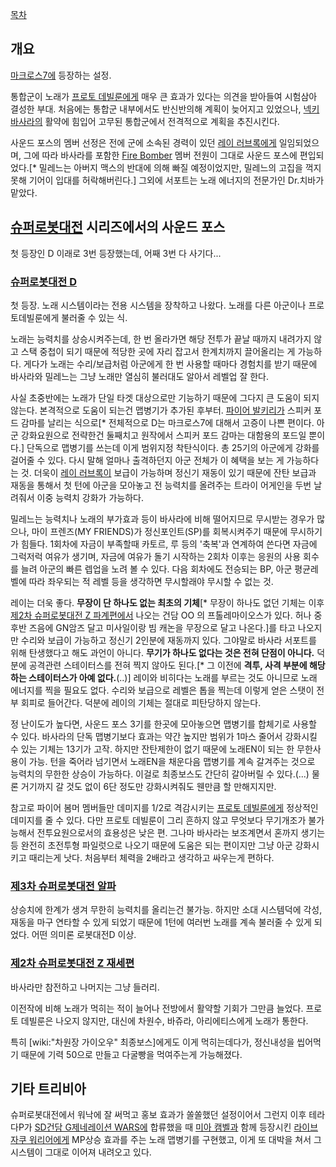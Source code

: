 [[목차]]


== 개요 ==
[[마크로스7]]에 등장하는 설정.

통합군이 노래가 [[프로토 데빌룬]]에게 매우 큰 효과가 있다는 의견을 받아들여 시험삼아 결성한 부대. 처음에는 통합군 내부에서도 반신반의해 계획이 늦어지고 있었으나, [[넥키 바사라]]의 활약에 힘입어 고무된 통합군에서 전격적으로 계획을 추진시킨다. 

사운드 포스의 멤버 선정은 전에 군에 소속된 경력이 있던 [[레이 러브록]]에게 일임되었으며, 그에 따라 바사라를 포함한 [[Fire Bomber]] 멤버 전원이 그대로 사운드 포스에 편입되었다.[* 밀레느는 아버지 맥스의 반대에 의해 빠질 예정이었지만, 밀레느의 고집을 꺽지 못해 기어이 입대를 허락해버린다.] 그외에 서포트는 노래 에너지의 전문가인 Dr.치바가 맡았다.

== [[슈퍼로봇대전]] 시리즈에서의 사운드 포스 ==
첫 등장인 D 이래로 3번 등장했는데, 어째 3번 다 사기다...

=== [[슈퍼로봇대전 D]] ===
첫 등장. 노래 시스템이라는 전용 시스템을 장착하고 나왔다. 노래를 다른 아군이나 프로토데빌룬에게 불러줄 수 있는 식.

노래는 능력치를 상승시켜주는데, 한 번 올라가면 해당 전투가 끝날 때까지 내려가지 않고 스택 중첩이 되기 때문에 적당한 곳에 자리 잡고서 한계치까지 끌어올리는 게 가능하다. 게다가 노래는 수리/보급처럼 아군에게 한 번 사용할 때마다 경험치를 받기 때문에 바사라와 밀레느는 그냥 노래만 열심히 불러대도 알아서 레벨업 잘 한다.

사실 초중반에는 노래가 단일 타겟 대상으로만 기능하기 때문에 그다지 큰 도움이 되지 않는다. 본격적으로 도움이 되는건 맵병기가 추가된 후부터. [[파이어 발키리]]가 스피커 포드 감마를 날리는 식으로[* 전체적으로 D는 마크로스7에 대해서 고증이 나쁜 편이다. 아군 강화요원으로 전략한건 둘째치고 원작에서 스피커 포드 감마는 대함용의 포드일 뿐이다.] 단독으로 맵병기를 쓰는데 이게 범위지정 착탄식이다. 총 25기의 아군에게 강화를 걸어줄 수 있다. 다시 말해 얼마나 출격하던지 아군 전체가 이 혜택을 보는 게 가능하다는 것. 더욱이 [[레이 러브록]]이 보급이 가능하며 정신기 재동이 있기 때문에 잔탄 보급과 재동을 통해서 첫 턴에 아군을 모아놓고 전 능력치를 올려주는 트라이 어게인을 두번 날려줘서 이중 능력치 강화가 가능하다.

밀레느는 능력치나 노래의 부가효과 등이 바사라에 비해 떨어지므로 무시받는 경우가 많으나, 마이 프렌즈(MY FRIENDS)가 정신포인트(SP)를 회복시켜주기 때문에 무시하기가 힘들다. 1회차에 자금이 부족할때 카토르, 루 등의 '축복'과 연계하여 쓴다면 자금에 그럭저럭 여유가 생기며, 자금에 여유가 돌기 시작하는 2회차 이후는 응원의 사용 회수를 늘려 아군의 빠른 렙업을 노려 볼 수 있다. 다음 회차에도 전승되는 BP, 아군 평균레벨에 따라 좌우되는 적 레벨 등을 생각하면 무시할래야 무시할 수 없는 것.

레이는 더욱 좋다. '''무장이 단 하나도 없는 최초의 기체'''[* 무장이 하나도 없던 기체는 이후 [[제2차 슈퍼로봇대전 Z 파계편]]에서 나오는 건담 OO 의 프톨레마이오스가 있다. 허나 중후반 즈음에 GN암즈 달고 미사일이랑 빔 캐논을 무장으로 달고 나온다.]를 타고 나오지만 수리와 보급이 가능하고 정신기 2인분에 재동까지 있다. 그야말로 바사라 서포트를 위해 탄생했다고 해도 과언이 아니다. '''무기가 하나도 없다는 것은 전혀 단점이 아니다.''' 덕분에 공격관련 스테이터스를 전혀 찍지 않아도 된다.[* 그 이전에 '''격투, 사격 부분에 해당하는 스테이터스가 아예 없다.'''(..)] 레이와 비히다는 노래를 부르는 것도 아니므로 노래 에너지를 찍을 필요도 없다. 수리와 보급으로 레벨은 톱을 찍는데 이렇게 얻은 스탯이 전부 회피로 들어간다. 덕분에 레이의 기체는 절대로 피탄당하지 않는다.

정 난이도가 높다면, 사운드 포스 3기를 한곳에 모아놓으면 맵병기를 합체기로 사용할 수 있다. 바사라의 단독 맵병기보다 효과는 약간 높지만 범위가 1마스 줄어서 강화시킬 수 있는 기체는 13기가 고작. 하지만 잔탄제한이 없기 때문에 노래EN이 되는 한 무한사용이 가능. 턴을 죽어라 넘기면서 노래EN을 채운다음 맵병기를 계속 갈겨주는 것으로 능력치의 무한한 상승이 가능하다. 이걸로 최종보스도 간단히 갈아버릴 수 있다.(...) 물론 거기까지 갈 것도 없이 6단 정도만 강화시켜줘도 웬만큼 할 만해지지만.

참고로 파이어 봄머 멤버들만 데미지를 1/2로 격감시키는 [[프로토 데빌룬]]에게 정상적인 데미지를 줄 수 있다. 다만 프로토 데빌룬이 그리 흔하지 않고 무엇보다 무기개조가 불가능해서 전투요원으로서의 효용성은 낮은 편. 그나마 바사라는 보조계면서 혼까지 생기는 등 완전히 초전투형 파일럿으로 나오기 때문에 도움은 되는 편이지만 그냥 아군 강화시키고 때리는게 낫다. 처음부터 체력을 2배라고 생각하고 싸우는게 편하다.

=== [[제3차 슈퍼로봇대전 알파]] ===
상승치에 한계가 생겨 무한히 능력치를 올리는건 불가능. 하지만 소대 시스템덕에 각성, 재동을 마구 연타할 수 있게 되었기 때문에 1턴에 여러번 노래를 계속 불러줄 수 있게 되었다. 어떤 의미론 로봇대전D 이상.

=== [[제2차 슈퍼로봇대전 Z 재세편]] ===
바사라만 참전하고 나머지는 그냥 들러리.

이전작에 비해 노래가 먹히는 적이 늘어나 전방에서 활약할 기회가 그만큼 늘었다. 프로토 데빌룬은 나오지 않지만, 대신에 차원수, 바쥬라, 아리에티스에게 노래가 통한다.

특히 [wiki:"차원장 가이오우" 최종보스]에게도 이게 먹히는데다가, 정신내성을 씹어먹기 때문에 기력 50으로 만들고 다굴빵을 먹여주는게 가능해졌다. 


== 기타 트리비아 ==
슈퍼로봇대전에서 워낙에 잘 써먹고 홍보 효과가 쏠쏠했던 설정이어서 그런지 이후 테라다P가 [[SD건담 G제네레이션 WARS]]에 합류했을 때 [[미아 캠벨]]과 함께 등장시킨 [[라이브 자쿠 워리어]]에게 MP상승 효과를 주는 노래 맵병기를 구현했고, 이게 또 대박을 쳐서 그 시스템이 그대로 이어져 내려오고 있다.
